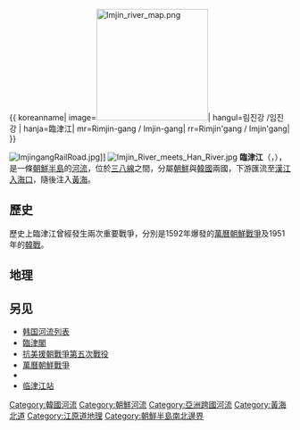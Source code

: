 {{about|朝鮮半島河流|北韓相關刊物|臨津江 (雜誌)}}
{{
koreanname|
image=[[File:Imjin_river_map.png|200px]]|
hangul=림진강 /임진강 |
hanja=臨津江|
mr=Rimjin-gang / Imjin-gang|
rr=Rimjin'gang / Imjin'gang|
}}

[[File:ImjingangRailRoad.jpg|thumb]]]]
[[File:Imjin_River_meets_Han_River.jpg|thumb]]
'''臨津江'''（{{kor|名=北|諺=림진강|漢=臨津江|羅=Rimjingang|f=y}}，{{kor|名=南|諺=임진강|漢=臨津江|羅=Imjingang|f=y}}），是一條[[朝鮮半島|朝鮮半島]]的[[河流|河流]]，位於[[三八線|三八線]]之間，分屬[[朝鲜民主主义人民共和国|朝鮮]]與[[韓國|韓國]]兩國，下游匯流至[[漢江_(韓國)|漢江]][[河口|入海口]]，隨後注入[[黃海|黃海]]。

==歷史==
歷史上臨津江曾經發生兩次重要戰爭，分別是1592年爆發的[[萬曆朝鮮戰爭|萬曆朝鮮戰爭]]及1951年的[[韓戰|韓戰]]。

==地理==

==另见==
* [[韩国河流列表|韩国河流列表]]
* [[臨津閣|臨津閣]]
* [[抗美援朝戰爭第五次戰役|抗美援朝戰爭第五次戰役]]
* [[萬曆朝鮮戰爭|萬曆朝鮮戰爭]]
* {{link-ko|临津江 (歌曲)|림진강 (시)}}
* [[临津江站|临津江站]]


{{coord|37|47|N|126|40|E|display=title|region:KR_type:river_source:GNS-enwiki}}

{{Korea-stub}}
{{DEFAULTSORT:Rimjin}}
[[Category:韓國河流|Category:韓國河流]]
[[Category:朝鮮河流|Category:朝鮮河流]]
[[Category:亞洲跨國河流|Category:亞洲跨國河流]]
[[Category:黃海北道|Category:黃海北道]]
[[Category:江原道地理|Category:江原道地理]]
[[Category:朝鮮半島南北邊界|Category:朝鮮半島南北邊界]]